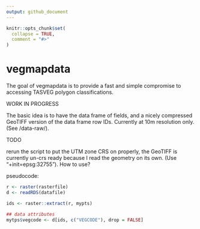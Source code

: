 ```yaml
---
output: github_document
---
```


<!-- README.md is generated from README.Rmd. Please edit that file -->

```r
knitr::opts_chunk$set(
  collapse = TRUE,
  comment = "#>"
)
```
# vegmapdata

The goal of vegmapdata is to provide a fast and simple compromise to accessing
TASVEG polygon classifications. 

WORK IN PROGRESS


The basic idea is to have the data frame of fields, and a nicely compressed GeoTIFF version of the data frame row IDs. Currently at 10m resolution only. 
(See /data-raw/). 

TODO

rerun the script to put the UTM zone CRS on properly, the GeoTIFF is currently un-crs ready because I read the geometry on its own. (Use "+init=epsg:32755"). 
How to use? 

pseudocode: 

```r
r <- raster(rasterfile)
d <- readRDS(datafile)

ids <- raster::extract(r, mypts)

## data attributes
mytps$vegcode <- d[ids, c("VEGCODE"), drop = FALSE]
```

